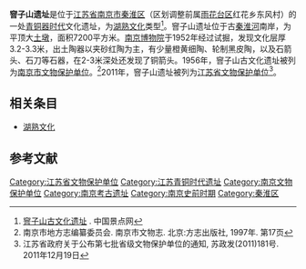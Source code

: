 {{文物保护单位
| 级别 = 省级
| 省区市 = 江苏省
| 名称 = 窨子山遗址
| 图片 = 
| 编号 = 647
| 分类 = 古遗址
| 时代 = 商周
| 所在 = [[南京市|南京市]][[秦淮区|秦淮区]]
| 登录 = 2011年12月
}}

'''窨子山遗址'''是位于[[江苏省|江苏省]][[南京市|南京市]][[秦淮区|秦淮区]]（区划调整前属[[雨花台区|雨花台区]]红花乡东风村）的一处[[青铜器时代|青铜器时代]]文化遗址，为[[湖熟文化|湖熟文化]]类型<ref>[http://www.cssn.com.cn/www/china/Southmiddle/jiangsu/nanjing/12241225R007.html 窨子山古文化遗址] {{Wayback|url=http://www.cssn.com.cn/www/china/Southmiddle/jiangsu/nanjing/12241225R007.html |date=20130521022911 }}. 中国景点网</ref>。窨子山遗址位于古[[秦淮河|秦淮河]]南岸，为平顶大[[土墩|土墩]]，面积7200平方米。[[南京博物院|南京博物院]]于1952年经过试掘，发现文化层厚3.2-3.3米，出土陶器以夹砂红陶为主，有少量橙黄细陶、轮制黑皮陶，以及石箭头、石刀等石器，在2-3米深处还发现了铜箭头。1956年，窨子山古文化遗址被列为[[南京市文物保护单位|南京市文物保护单位]]。<ref>南京市地方志编纂委员会. 南京市文物志. 北京:方志出版社, 1997年. 第17页</ref>2011年，窨子山遗址被列为[[江苏省文物保护单位|江苏省文物保护单位]]<ref>江苏省政府关于公布第七批省级文物保护单位的通知, 苏政发(2011)181号. 2011年12月19日</ref>。

==相关条目==
*[[湖熟文化|湖熟文化]]

==参考文献==
{{reflist}}

{{南京市境内的江苏省文物保护单位}}

[[Category:江苏省文物保护单位|Category:江苏省文物保护单位]]
[[Category:江苏青铜时代遗址|Category:江苏青铜时代遗址]]
[[Category:南京文物保护单位|Category:南京文物保护单位]]
[[Category:南京考古遗址|Category:南京考古遗址]]
[[Category:南京史前时期|Category:南京史前时期]]
[[Category:秦淮区|Category:秦淮区]]